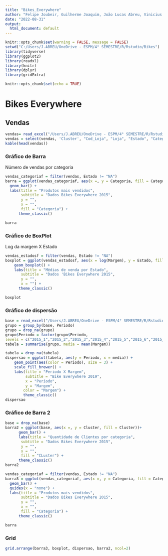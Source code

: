 ---
title: "Bikes_Everywhere"
author: "Felipe Joubeir, Guilherme Joaquim, João Lucas Abreu, Vinicius Pierre"
date: "2022-08-31"
output:
  html_document: default
---

```{r setup, include=FALSE}
knitr::opts_chunk$set(warning = FALSE, message = FALSE) 
setwd("C:/Users/J.ABREU/OneDrive - ESPM/4° SEMESTRE/R/Rstudio/Bikes")
library(tidyverse)
library(ggplot2)
library(readxl)
library(knitr)
library(dplyr)
library(gridExtra)

knitr::opts_chunk$set(echo = TRUE)
```

# Bikes Everywhere

## Vendas

```{r vendas, echo=FALSE}
vendas= read_excel("/Users/J.ABREU/OneDrive - ESPM/4° SEMESTRE/R/Rstudio/Bikes/Bikes_Everywhere.xlsx")
vendas = select(vendas, 'Cluster', "Cod_Loja", "Loja", "Estado", "Categoria", "Modelo", "Periodo", "Faturamento", "Margem")
kable(head(vendas))
```

### Gráfico de Barra

Número de vendas por categoria

```{r pressure, echo=FALSE}
vendas_categoriaf = filter(vendas, Estado != "NA")
barra = ggplot(vendas_categoriaf, aes(x =, y = Categoria, fill = Categoria))+
  geom_bar() +
  labs(title = "Produtos mais vendidos",
       subtitle = "Dados Bikes Everywhere 2015",
       y = "",
       x = "",
       fill = "Categoria") +
      theme_classic()

barra
```

### Gráfico de BoxPlot

Log da margem X Estado

```{r boxplot, echo=FALSE, warning=FALSE}
vendas_estadosf = filter(vendas, Estado != "NA")
boxplot = ggplot(vendas_estadosf, aes(x = log(Margem), y = Estado, fill= Estado))  + 
    geom_boxplot() + 
    labs(title = "Médias de venda por Estado",
       subtitle = "Dados 'Bikes Everywhere 2015",
       y = "",
       x = "") +
      theme_classic()

boxplot

```

### Gráfico de dispersão

```{r dispersao, echo= FALSE}

base = read_excel("/Users/J.ABREU/OneDrive - ESPM/4° SEMESTRE/R/Rstudio/Bikes/Bikes_Everywhere.xlsx")
grupo = group_by(base, Periodo)
grupo = drop_na(grupo)
grupo$Periodo = factor(grupo$Periodo,
levels = c("2015_1","2015_2","2015_3","2015_4","2015_5","2015_6","2015_7","2015_8","2015_9","2015_10","2015_11","2015_12"))
tabela = summarise(grupo, media = mean(Margem))

tabela = drop_na(tabela)
dispersao = ggplot(tabela, aes(y = Periodo, x = media)) +
    geom_point(aes(color = Periodo), size = 3) +
    scale_fill_brewer() +
    labs(title = "Periodo X Margem",
         subtitle = "Bike Everywhere 2019",
         x = "Período",
         y = "Margem",
        color = "Margem") +
        theme_classic()
dispersao

```

### Gráfico de Barra 2

```{r barra2, echo=FALSE}
base = drop_na(base)
barra2 = ggplot(base, aes(x =, y = Cluster, fill = Cluster))+
      geom_bar() +
      labs(title = "Quantidade de Clientes por categoria",
       subtitle = "Dados Bikes Everywhere 2015",
       y = "",
       x = "",
       fill = "CLuster") +
      theme_classic()
barra2

```

```{r, include= FALSE}
vendas_categoriaf = filter(vendas, Estado != "NA")
barra3 = ggplot(vendas_categoriaf, aes(x =, y = Categoria, fill = Categoria))+
  geom_bar() +
  guides(x = "none") +
  labs(title = "Produtos mais vendidos",
       subtitle = "Dados Bikes Everywhere 2015",
       y = "",
       x = "",
       fill = "Categoria") +
      theme_classic()

barra
```

### Grid

```{r grid, echo=FALSE}

grid.arrange(barra3, boxplot, dispersao, barra2, ncol=2)

```
